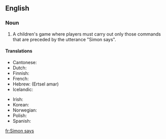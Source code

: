 ==English==

===Noun===
{{en-noun|head=[[Simon]] [[says]]|-}}

# {{context|games|lang=en}} A children's game where players must carry out only those commands that are preceded by the utterance "Simon says".

====Translations====
{{trans-top|children's game}}
* Cantonese: {{t|yue|老師話|sc=Hani}}
* Dutch: {{t|nl|Commando}}
* Finnish: {{t|fi|kapteeni käskee}}
* French: {{t+|fr|Jacques a dit}}
* Hebrew: {{t|he|הרצל אמר}} (Ertsel amar)
* Icelandic: {{t|is|Símon segir}}
{{trans-mid}}
* Irish: {{t|ga|Deir Ó Grádaigh}}
* Korean: {{t|ko|시몬 가라사대|sc=Hang|tr=Simon garasadae}}
* Norwegian: {{t|no|Kongen befaler}}
* Polish: {{t|pl|Szymon mówi}}
* Spanish: {{t|es|Simón dice}}
{{trans-bottom}}

[[fr:Simon says]]